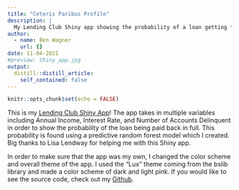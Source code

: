 ```yaml
---
title: "Ceteris Paribus Profile"
description: |
  My Lending Club Shiny app showing the probability of a loan getting fully paid back.
author:
  - name: Ben Wagner
    url: {}
date: 11-04-2021
#preview: Shiny_app.jpg
output:
  distill::distill_article:
    self_contained: false
---
```



```r
knitr::opts_chunk$set(echo = FALSE)
```


This is my [Lending Club Shiny App](https://benwagnerds.shinyapps.io/lending_small/?_ga=2.202707218.2090513278.1636045043-1349152735.1634230924)! The app takes in multiple variables including Annual Income, Interest Rate, and Number of Accounts Delinquent in order to show the probability of the loan being paid back in full. This probability is found using a predictive random forest model which I created. Big thanks to Lisa Lendway for helping me with this Shiny app. 

In order to make sure that the app was my own, I changed the color scheme and overall theme of the app. I used the "Lux" theme coming from the bslib library and made a color scheme of dark and light pink. If you would like to see the source code, check out my [Github](https://github.com/bennywags15/lending_small).

